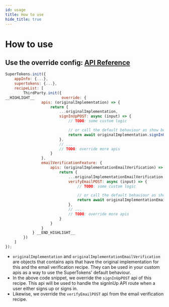 ```yaml
---
id: usage
title: How to use
hide_title: true
---
```


# How to use

## Use the override config: [API Reference](/docs/nodejs/thirdparty/override/apis)

<!--DOCUSAURUS_CODE_TABS-->
<!--NodeJS-->
```jsx
SuperTokens.init({
    appInfo: {...},
    supertokens: {...},
    recipeList: [
        ThirdParty.init({
__HIGHLIGHT__            override: {
                apis: (originalImplementation) => {
                    return {
                        ...originalImplementation,
                        signInUpPOST: async (input) => {
                            // TODO: some custom logic

                            // or call the default behaviour as show below
                            return await originalImplementation.signInUpPOST(input);
                        },
                        // ...
                        // TODO: override more apis
                    }
                },
                emailVerificationFeature: {
                    apis: (originalImplementationEmailVerification) => {
                        return {
                            ...originalImplementationEmailVerification,
                            verifyEmailPOST: async (input) => {
                                // TODO: some custom logic

                                // or call the default behaviour as show below
                                return await originalImplementationEmailVerification.verifyEmailPOST(input);
                            },
                            // ...
                            // TODO: override more apis
                        }
                    }
                }
            } __END_HIGHLIGHT__
        })
    ]
});
```
<!--END_DOCUSAURUS_CODE_TABS-->

- `originalImplementation` and `originalImplementationEmailVerification` are objects that contains apis that have the original implementation for this and the email verification recipe. They can be used in your custom apis as a way to use the SuperTokens' default behaviour.
- In the above code snippet, we override the `signInUpPOST` api of this recipe. This api will be used to handle the signInUp API route when a user either signs up or signs in.
- Likewise, we override the `verifyEmailPOST` api from the email verification recipe.